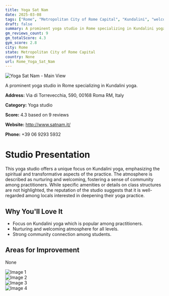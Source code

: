 ```yaml
---
title: Yoga Sat Nam
date: 2025-03-08
tags: ["Rome", "Metropolitan City of Rome Capital", "Kundalini", "welcoming", "Rome"]  
draft: false
summary: A prominent yoga studio in Rome specializing in Kundalini yoga.
gm_reviews_count: 9
gm_totalScore: 4.3
gym_score: 2.8
city: Rome
state: Metropolitan City of Rome Capital
country: None
url: Rome_Yoga_Sat_Nam
---
```


<div className="aspect-[16/9] relative my-8">
  <img 
    src="https://lh5.googleusercontent.com/p/AF1QipMabV12MqSU_Jw2BY6kLkq3MZ5IFJyQYgCQB8Q0=w1920-h1080-k-no"
    alt="Yoga Sat Nam - Main View"
    className="object-cover absolute inset-0 w-full h-full rounded-lg"
  />
</div>

A prominent yoga studio in Rome specializing in Kundalini yoga.

**Address:** Via di Torrevecchia, 590, 00168 Roma RM, Italy

**Category:** Yoga studio

**Score:** 4.3 based on 9 reviews

**Website:** http://www.satnam.it/

**Phone:** +39 06 9293 5932

# Studio Presentation

This yoga studio offers a unique focus on Kundalini yoga, emphasizing the spiritual and transformative aspects of the practice.
The atmosphere is described as nurturing and welcoming, fostering a sense of community among practitioners.
While specific amenities or details on class structures are not highlighted, the reputation of the studio suggests that it is well-regarded among locals interested in deepening their yoga practice.

## Why You'll Love It

- Focus on Kundalini yoga which is popular among practitioners.
- Nurturing and welcoming atmosphere for all levels.
- Strong community connection among students.

## Areas for Improvement

None

<div className="grid grid-cols-1 xl:grid-cols-2 gap-4 my-8">
<div className="aspect-[4/3] relative"><img src="https://lh5.googleusercontent.com/p/AF1QipPAkmh5wRVagUHigkO_0aRcmNUiIn6JSLKR9lkU=w1920-h1080-k-no" alt="Image 1" className="object-cover absolute inset-0 w-full h-full rounded-lg" /></div>
<div className="aspect-[4/3] relative"><img src="https://lh5.googleusercontent.com/p/AF1QipORwJ7QnZqOea5i43SlAQKKr5ebNkYPKI-wi-60=w1920-h1080-k-no" alt="Image 2" className="object-cover absolute inset-0 w-full h-full rounded-lg" /></div>
<div className="aspect-[4/3] relative"><img src="https://lh5.googleusercontent.com/p/AF1QipPJuezHaXyDthi1sRR3rzmMJ3PAfM29dUvtKRs4=w1920-h1080-k-no" alt="Image 3" className="object-cover absolute inset-0 w-full h-full rounded-lg" /></div>
<div className="aspect-[4/3] relative"><img src="https://lh5.googleusercontent.com/p/AF1QipMr7x35_U0xL5v0uWQtOTmb5hgfQDMh1pHjH1c3=w1920-h1080-k-no" alt="Image 4" className="object-cover absolute inset-0 w-full h-full rounded-lg" /></div>
</div>